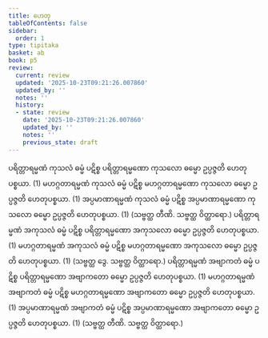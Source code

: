 ```yaml
---
title: ဟေတု
tableOfContents: false
sidebar:
  order: 1
type: tipitaka
basket: ab
book: p5
review:
  current: review
  updated: '2025-10-23T09:21:26.007860'
  updated_by: ''
  notes: ''
  history:
  - state: review
    date: '2025-10-23T09:21:26.007860'
    updated_by: ''
    notes: ''
    previous_state: draft
---
```



<ReviewStatus review={frontmatter.review} showDetails={true} />

<HypothesisAnnotation frontmatter={frontmatter} />

<DynamicBreadcrumb />

<Division number="27" book="p5" e="ch" v="39" p="7">

<Paragraph number="383" book="p5">
ပရိတ္တာရမ္မဏံ ကုသလံ ဓမ္မံ ပဋိစ္စ ပရိတ္တာရမ္မဏော ကုသလော ဓမ္မော ဥပ္ပဇ္ဇတိ ဟေတုပစ္စယာ. (1)
</Paragraph>

<Paragraph number="384" book="p5">
မဟဂ္ဂတာရမ္မဏံ ကုသလံ ဓမ္မံ ပဋိစ္စ မဟဂ္ဂတာရမ္မဏော ကုသလော ဓမ္မော ဥပ္ပဇ္ဇတိ ဟေတုပစ္စယာ. (1)
</Paragraph>

<Paragraph number="385" book="p5">
အပ္ပမာဏာရမ္မဏံ ကုသလံ ဓမ္မံ ပဋိစ္စ အပ္ပမာဏာရမ္မဏော ကုသလော ဓမ္မော ဥပ္ပဇ္ဇတိ ဟေတုပစ္စယာ. (1) (သဗ္ဗတ္ထ တီဏိ. သဗ္ဗတ္ထ ဝိတ္ထာရော.)
</Paragraph>

</Division>
<Division number="28" book="p5" e="ch" v="39" p="7">

<Paragraph number="386" book="p5">
ပရိတ္တာရမ္မဏံ အကုသလံ ဓမ္မံ ပဋိစ္စ ပရိတ္တာရမ္မဏော အကုသလော ဓမ္မော ဥပ္ပဇ္ဇတိ ဟေတုပစ္စယာ. (1)
</Paragraph>

<Paragraph number="387" book="p5">
မဟဂ္ဂတာရမ္မဏံ အကုသလံ ဓမ္မံ ပဋိစ္စ မဟဂ္ဂတာရမ္မဏော အကုသလော ဓမ္မော ဥပ္ပဇ္ဇတိ ဟေတုပစ္စယာ. (1) (သဗ္ဗတ္ထ ဒွေ. သဗ္ဗတ္ထ ဝိတ္ထာရော.)
</Paragraph>

</Division>
<Division number="29" book="p5" e="ch" v="39" p="7">

<Paragraph number="388" book="p5">
ပရိတ္တာရမ္မဏံ အဗျာကတံ ဓမ္မံ ပဋိစ္စ ပရိတ္တာရမ္မဏော အဗျာကတော ဓမ္မော ဥပ္ပဇ္ဇတိ ဟေတုပစ္စယာ. (1)
</Paragraph>

<Paragraph number="389" book="p5">
မဟဂ္ဂတာရမ္မဏံ အဗျာကတံ ဓမ္မံ ပဋိစ္စ မဟဂ္ဂတာရမ္မဏော အဗျာကတော ဓမ္မော ဥပ္ပဇ္ဇတိ ဟေတုပစ္စယာ. (1)
</Paragraph>

<Paragraph number="390" book="p5">
အပ္ပမာဏာရမ္မဏံ အဗျာကတံ ဓမ္မံ ပဋိစ္စ အပ္ပမာဏာရမ္မဏော အဗျာကတော ဓမ္မော ဥပ္ပဇ္ဇတိ ဟေတုပစ္စယာ. (1) (သဗ္ဗတ္ထ တီဏိ. သဗ္ဗတ္ထ ဝိတ္ထာရော.)
</Paragraph>
</Division>